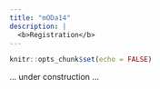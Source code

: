 ```yaml
---
title: "mODa14"
description: |
  <b>Registration</b>
---
```


```r
knitr::opts_chunk$set(echo = FALSE)
```

... under construction ...

